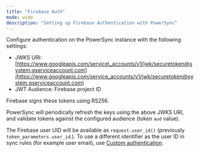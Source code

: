 ```yaml
---
title: "Firebase Auth"
mode: wide
description: "Setting up Firebase Authentication with PowerSync"
---
```


Configure authentication on the PowerSync instance with the following settings:

* JWKS URI: [https://www.googleapis.com/service\_accounts/v1/jwk/securetoken@system.gserviceaccount.com](https://www.googleapis.com/service_accounts/v1/jwk/securetoken@system.gserviceaccount.com)
* JWT Audience: Firebase project ID

Firebase signs these tokens using RS256.

PowerSync will periodically refresh the keys using the above JWKS URI, and validate tokens against the configured audience (token `aud` value).

The Firebase user UID will be available as `request.user_id()` (previously `token_parameters.user_id`.). To use a different identifier as the user ID in sync rules (for example user email), use [Custom authentication](/installation/authentication-setup/custom).

